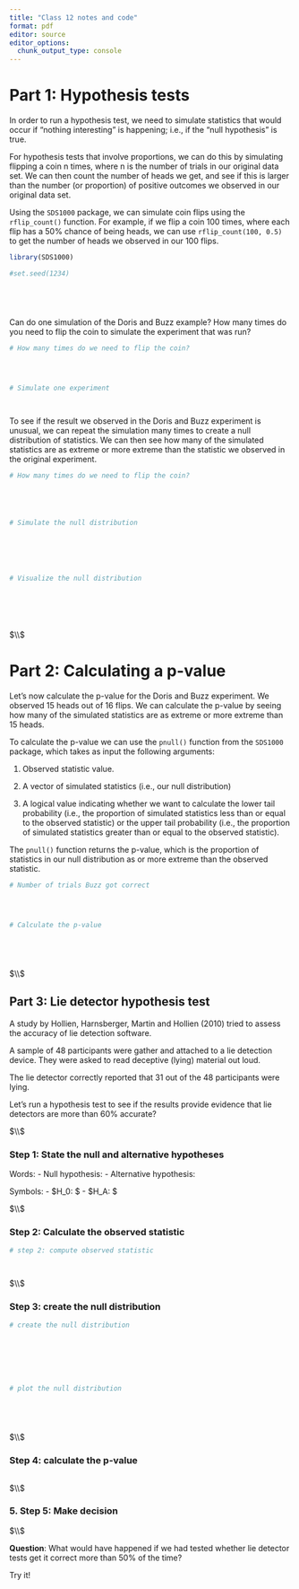 ---
title: "Class 12 notes and code"
format: pdf
editor: source
editor_options: 
  chunk_output_type: console
---





# Part 1: Hypothesis tests

In order to run a hypothesis test, we need to simulate statistics that would
occur if "nothing interesting" is happening; i.e., if the "null hypothesis" is
true.

For hypothesis tests that involve proportions, we can do this by simulating
flipping a coin n times, where n is the number of trials in our original data
set. We can then count the number of heads we get, and see if this is larger
than the number (or proportion) of positive outcomes we observed in our original
data set.

Using the `SDS1000` package, we can simulate coin flips using the `rflip_count()`
function. For example, if we flip a coin 100 times, where each flip has a 50%
chance of being heads, we can use `rflip_count(100, 0.5)` to get the number of
heads we observed in our 100 flips.

```{r coin_flip_example}

library(SDS1000)

#set.seed(1234)






```


Can do one simulation of the Doris and Buzz example?  How many times do you 
need to flip the coin to simulate the experiment that was run? 


```{r doris_buzz_simulation}

# How many times do we need to flip the coin?




# Simulate one experiment




```



To see if the result we observed in the Doris and Buzz experiment is unusual, we can
repeat the simulation many times to create a null distribution of statistics. We
can then see how many of the simulated statistics are as extreme or more extreme
than the statistic we observed in the original experiment.



```{r doris_buzz_null_distribution}

# How many times do we need to flip the coin?





# Simulate the null distribution






# Visualize the null distribution







```






$\\$ 






# Part 2: Calculating a p-value

Let's now calculate the p-value for the Doris and Buzz experiment. We observed
15 heads out of 16 flips. We can calculate the p-value by seeing how many of the
simulated statistics are as extreme or more extreme than 15 heads.

To calculate the p-value we can use the `pnull()` function from the `SDS1000`
package, which takes as input the following arguments:

1. Observed statistic value. 

2. A vector of simulated statistics (i.e., our null distribution)

3. A logical value indicating whether we want to calculate the lower tail
   probability (i.e., the proportion of simulated statistics less than or equal to
   the observed statistic) or the upper tail probability (i.e., the proportion of
   simulated statistics greater than or equal to the observed statistic).


The `pnull()` function returns the p-value, which is the proportion of statistics 
in our null distribution as or more extreme than the observed statistic.



```{r doris_buzz_p_value}


# Number of trials Buzz got correct




# Calculate the p-value






```



$\\$





## Part 3: Lie detector hypothesis test

A study by Hollien, Harnsberger, Martin and Hollien (2010) tried to assess the 
accuracy of lie detection software. 

A sample of 48 participants were gather and attached to a lie detection device. 
They were asked to read deceptive (lying) material out loud. 

The lie detector correctly reported that 31 out of the 48 participants were lying. 

Let's run a hypothesis test to see if the results provide evidence that lie 
detectors are more than 60% accurate? 





$\\$





### Step 1: State the null and alternative hypotheses 


Words:
 - Null hypothesis: 
 - Alternative hypothesis: 
 
Symbols:
 - $H_0:   $
 - $H_A:   $



$\\$




### Step 2: Calculate the observed statistic



```{r lie_detector_stat}


# step 2: compute observed statistic




```



$\\$




### Step 3: create the null distribution



```{r lie_detector_null_distribution}


# create the null distribution







# plot the null distribution






```




$\\$





### Step 4: calculate the p-value

```{r lie_detector_p_value}




```





$\\$





### 5. Step 5: Make decision








$\\$




**Question**: What would have happened if we had tested whether lie detector 
tests get it correct more than 50% of the time? 

Try it!




